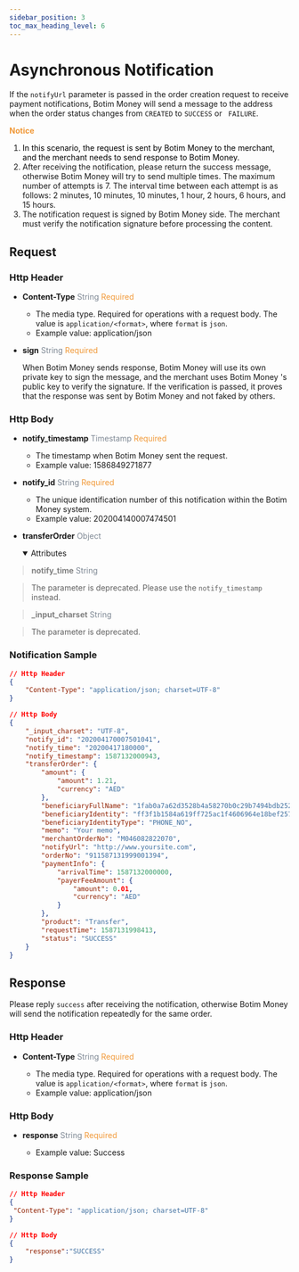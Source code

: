 ```yaml
---
sidebar_position: 3
toc_max_heading_level: 6
---
```



# Asynchronous Notification

If the `notifyUrl` parameter is passed in the order creation request to receive payment notifications, Botim Money will send a message to the address when the order status changes from `CREATED` to `SUCCESS` or ` FAILURE`.

 **<font color = '#f19938'>Notice</font>**

1.  <font color = 'black'>In this scenario, the request is sent by Botim Money to the merchant, and the merchant needs to send response to Botim Money.</font>
2.  After receiving the notification, please return the success message, otherwise Botim Money will try to send multiple times. The maximum number of attempts is 7. The interval time between each attempt is as follows:  2 minutes, 10 minutes, 10  minutes, 1 hour, 2 hours, 6 hours, and 15 hours. 
3.  The notification request is signed by Botim Money side. The merchant must verify the notification signature before processing the content.


## Request

### Http Header

- **Content-Type**    <font color = '#7d8793'>String</font>  <font color = '#f19938'>Required</font>

  - The media type. Required for operations with a request body. The value is `application/<format>`, where `format` is `json`.
  - Example value: application/json


- **sign**   <font color = ' #7d8793'>String</font>   <font color = '#f19938'>Required</font>

  When Botim Money sends response, Botim Money will use its own private key to sign the message, and the merchant uses Botim Money 's public key to verify the signature. If the verification is passed, it proves that the response was sent by Botim Money and not faked by others.

### Http Body

- **notify_timestamp**  <font color = ' #7d8793'>Timestamp</font>  <font color = '#f19938'>Required</font>

  - The timestamp when Botim Money sent the request.
  - Example value: 1586849271877


- **notify_id**  <font color = ' #7d8793'>String</font>  <font color = '#f19938'>Required</font>

  - The unique identification number of this notification within the Botim Money system.
  - Example value: 202004140007474501


- **transferOrder**   <font color = ' #7d8793'>Object</font>

  <details open={true}>
  <summary>Attributes</summary>
    <TransferToOrder />
  </details>


> <font color = 'grey'>**notify_time**</font>  <font color = ' #7d8793'>String</font>  

>   The parameter is deprecated. Please use the `notify_timestamp` instead.

> <font color = 'grey'>**_input_charset**</font>  <font color = ' #7d8793'>String</font>  

>   The parameter is deprecated. 


### Notification Sample

```json
// Http Header
{
    "Content-Type": "application/json; charset=UTF-8"
}

// Http Body
{
    "_input_charset": "UTF-8",
    "notify_id": "202004170007501041",
    "notify_time": "20200417180000",
    "notify_timestamp": 1587132000943,
    "transferOrder": {
        "amount": {
            "amount": 1.21,
            "currency": "AED"
        },
        "beneficiaryFullName": "1fab0a7a62d3528b4a58270b0c29b7494bdb2527a555819159e956b01778d488",
        "beneficiaryIdentity": "ff3f1b1584a619ff725ac1f4606964e18bef257b83257265f65ade62326f7c10",
        "beneficiaryIdentityType": "PHONE_NO",
        "memo": "Your memo",
        "merchantOrderNo": "M046082822070",
        "notifyUrl": "http://www.yoursite.com",
        "orderNo": "911587131999001394",
        "paymentInfo": {
            "arrivalTime": 1587132000000,
            "payerFeeAmount": {
                "amount": 0.01,
                "currency": "AED"
            }
        },
        "product": "Transfer",
        "requestTime": 1587131998413,
        "status": "SUCCESS"
    }
}
```


## Response 

Please reply `success` after receiving the notification, otherwise Botim Money will send the notification repeatedly for the same order.

### Http Header

- **Content-Type**    <font color = '#7d8793'>String</font>  <font color = '#f19938'>Required</font>

  - The media type. Required for operations with a request body. The value is `application/<format>`, where `format` is `json`.
  - Example value: application/json

### Http Body


- **response**  <font color = ' #7d8793'>String</font>  <font color = '#f19938'>Required</font>

  - Example value: Success

### Response Sample

```json
// Http Header
{
 "Content-Type": "application/json; charset=UTF-8" 
}

// Http Body
{
    "response":"SUCCESS"
}
```

